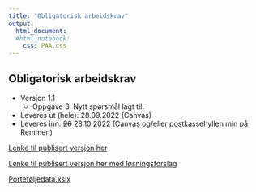 ```yaml
---
title: "Obligatorisk arbeidskrav"
output:
  html_document:
  #html_notebook:
    css: PAA.css
---
```


## Obligatorisk arbeidskrav
- Versjon 1.1
  - Oppgave 3. Nytt spørsmål lagt til.
- Leveres ut (hele): 28.09.2022 (Canvas)
- Leveres inn: ~~26~~ 28.10.2022 (Canvas og/eller postkassehyllen min på Remmen)

[Lenke til publisert versjon her](https://github.com/joernih/SFB30820Finansteori/blob/main/inst/arbeidskrav/Finansteori%20(SFB30820)%2C%20H%C3%B8sten%202022.pdf)

[Lenke til publisert versjon her med løsningsforslag](https://github.com/joernih/SFB30820Finansteori/blob/main/inst/arbeidskrav/Finansteori%20(SFB30820)%2C%20H%C3%B8sten%202022_losningsforslag.pdf)



[Porteføljedata.xslx](https://github.com/joernih/SFB30820Finansteori/blob/main/inst/arbeidskrav/cryptos_nyse.xlsx)


